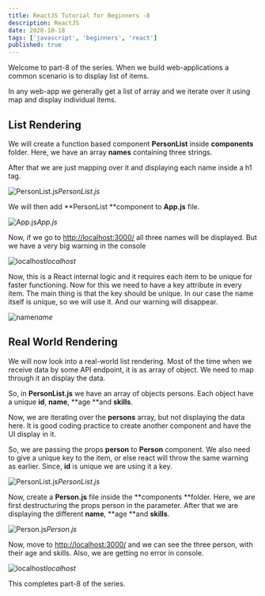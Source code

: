 ```yaml
---
title: ReactJS Tutorial for Beginners -8
description: ReactJS
date: 2020-10-18
tags: ['javascript', 'beginners', 'react']
published: true
---
```


Welcome to part-8 of the series. When we build web-applications a common scenario is to display list of items.

In any web-app we generally get a list of array and we iterate over it using map and display individual items.

## List Rendering

We will create a function based component **PersonList** inside **components** folder. Here, we have an array **names** containing three strings.

After that we are just mapping over it and displaying each name inside a h1 tag.

![PersonList.js](https://ik.imagekit.io/thewebdev/React-Basics/8/1_I2ATxSdhfg.png)*PersonList.js*

We will then add **PersonList **component to **App.js** file.

![App.js](https://ik.imagekit.io/thewebdev/React-Basics/8/2_7RqyrkM4nL.png)*App.js*

Now, if we go to [http://localhost:3000/](http://localhost:3000/) all three names will be displayed. But we have a very big warning in the console

![localhost](https://ik.imagekit.io/thewebdev/React-Basics/8/3_s0o0uvdjEM.png)*localhost*

Now, this is a React internal logic and it requires each item to be unique for faster functioning. Now for this we need to have a key attribute in every item. The main thing is that the key should be unique. In our case the name itself is unique, so we will use it. And our warning will disappear.

![name](https://ik.imagekit.io/thewebdev/React-Basics/8/4_VTN5VvNYHQ.png)*name*

## Real World Rendering

We will now look into a real-world list rendering. Most of the time when we receive data by some API endpoint, it is as array of object. We need to map through it an display the data.

So, in **PersonList.js** we have an array of objects persons. Each object have a unique **id**, **name**, **age **and **skills**.

Now, we are iterating over the **persons** array, but not displaying the data here. It is good coding practice to create another component and have the UI display in it.

So, we are passing the props **person** to **Person** component. We also need to give a unique key to the item, or else react will throw the same warning as earlier. Since, **id** is unique we are using it a key.

![PersonList.js](https://ik.imagekit.io/thewebdev/React-Basics/8/5_o14uvuQ7yN.png)*PersonList.js*

Now, create a **Person.js** file inside the **components **folder. Here, we are first destructuring the props person in the parameter. After that we are displaying the different **name**, **age **and **skills**.

![Person.js](https://ik.imagekit.io/thewebdev/React-Basics/8/6_mOjuawXtiW.png)*Person.js*

Now, move to [http://localhost:3000/](http://localhost:3000/) and we can see the three person, with their age and skills. Also, we are getting no error in console.

![localhost](https://ik.imagekit.io/thewebdev/React-Basics/8/7_Krdsvwo1u.png)*localhost*

This completes part-8 of the series. 